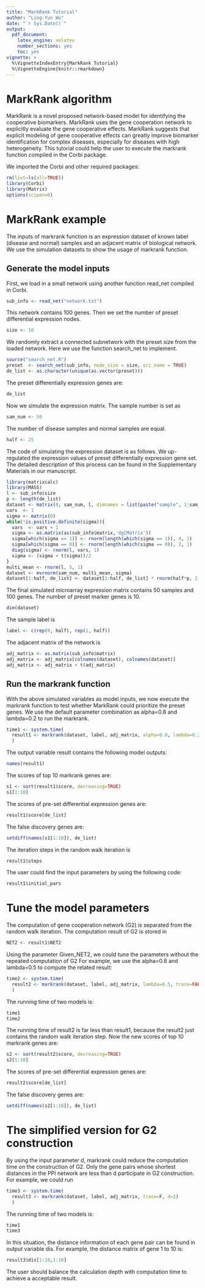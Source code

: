 ```yaml
---
title: "MarkRank Tutorial"
author: "Ling-Yun Wu"
date: "`r Sys.Date()`"
output: 
  pdf_document:
    latex_engine: xelatex
    number_sections: yes
    toc: yes
vignette: >
  %\VignetteIndexEntry{MarkRank Tutorial}
  %\VignetteEngine{knitr::rmarkdown}
---
```


# MarkRank algorithm

MarkRank is a novel proposed network-based model for identifying the cooperative biomarkers. MarkRank uses the gene cooperation network to explicitly evaluate the gene cooperative effects. MarkRank suggests that explicit modeling of gene cooperative effects can greatly improve biomarker identification for complex diseases, especially for diseases with high heterogeneity. This tutorial could help the user to execute the markrank function compiled in the Corbi package.

We imported the Corbi and other required packages:
```r
rm(list=ls(all=TRUE))
library(Corbi)
library(Matrix)
options(scipen=0)
```

# MarkRank example

The inputs of markrank function is an expression dataset of known label (disease and normal) samples and an adjacent matrix of biological network. We use the simulation datasets to show the usage of markrank function.

## Generate the model inputs

First, we load in a small network using another function read_net compiled in Corbi.
```r
sub_info <- read_net("network.txt")
```

This network contains 100 genes. Then we set the number of preset differential expression nodes.
```r
size <- 10
```

We randomly extract a connected subnetwork with the preset size from the loaded network. Here we use the function search_net to implement.
```r
source("search_net.R")
preset  <- search_net(sub_info, node_size = size, ori_name = TRUE)
de_list <- as.character(unique(as.vector(preset)))
```

The preset differentially expression genes are:
```r
de_list
```

Now we simulate the expression matrix. The sample number is set as
```r
sam_num <- 50	
```

The number of disease samples and normal samples are equal.
```r
half <- 25
```

The code of simulating the expression dataset is as follows. We up-regulated the expression values of preset differentially expression gene set. The detailed description of this process can be found in the Supplementary Materials in our manuscript.
```r
library(matrixcalc)
library(MASS)
l <- sub_info$size
p <- length(de_list)
dataset <- matrix(0, sam_num, l, dimnames = list(paste("sample", 1:sam_num, sep=""), sub_info$node))
vars  <- 1
sigma <- matrix(0)
while(!is.positive.definite(sigma)){										
  vars  <- vars + 1 
  sigma <- as.matrix(as(sub_info$matrix,'dgCMatrix'))									
  sigma[which(sigma == 1)] <- rnorm(length(which(sigma == 1)), 4, 1)		
  sigma[which(sigma == 0)] <- rnorm(length(which(sigma == 0)), 2, 1)		
  diag(sigma) <- rnorm(l, vars, 1)
  sigma <- (sigma + t(sigma))/2
}
multi_mean <- rnorm(l, 5, 1)
dataset <- mvrnorm(sam_num, multi_mean, sigma)								
dataset[1:half, de_list] <- dataset[1:half, de_list] * rnorm(half*p, 2, 0.1)
```

The final simulated microarray expression matrix contains 50 samples and 100 genes. The number of preset marker genes is 10.
```r
dim(dataset)
```  

The sample label is
```r
label <- c(rep(0, half), rep(1, half))
```  

The adjacent matrix of the network is
```r
adj_matrix <- as.matrix(sub_info$matrix)
adj_matrix <- adj_matrix[colnames(dataset), colnames(dataset)]
adj_matrix <- adj_matrix + t(adj_matrix)
``` 

## Run the markrank function

With the above simulated variables as model inputs, we now execute the markrank function to test whether MarkRank could prioritize the preset genes. We use the default parameter combination as alpha=0.8 and lambda=0.2 to run the markrank.
```r
time1 <- system.time(
  result1 <- markrank(dataset, label, adj_matrix, alpha=0.8, lambda=0.2, trace=TRUE)
  )
``` 

The output variable result contains the following model outputs:
```r
names(result1)
``` 

The scores of top 10 markrank genes are:
```r
s1 <- sort(result1$score, decreasing=TRUE)
s1[1:10]
``` 

The scores of pre-set differential expression genes are:
```r
result1$score[de_list]	
``` 

The false discovery genes are:
```r
setdiff(names(s1[1:10]), de_list)									
``` 

The iteration steps in the random walk iteration is
```r
result1$steps									
```

The user could find the input parameters by using the following code:
```r
result1$initial_pars								
```


# Tune the model parameters
The computation of gene cooperation network (G2) is separated from the random walk iteration. The computation result of G2 is stored in
```r
NET2 <- result1$NET2			
``` 

Using the parameter Given_NET2, we could tune the parameters without the repeated computation of G2 For example, we use the alpha=0.8 and lambda=0.5 to compute the related result:
```r
time2 <- system.time(
  result2 <- markrank(dataset, label, adj_matrix, lambda=0.5, trace=FALSE, Given_NET2=NET2)
  )
``` 

The running time of two models is:
```r
time1
time2
``` 

The running time of result2 is far less than result1, because the result2 just contains the random walk iteration step. Now the new scores of top 10 markrank genes are:
```r
s2 <- sort(result2$score, decreasing=TRUE)
s2[1:10]
``` 

The scores of pre-set differential expression genes are:
```r
result2$score[de_list]	
``` 

The false discovery genes are:
```r
setdiff(names(s2[1:10]), de_list)									
``` 

# The simplified version for G2 construction

By using the input parameter d, markrank could reduce the computation time on the construction of G2. Only the gene pairs whose shortest distances in the PPI network are less than d participate in G2 construction. For example, we could run
```r
time3 <- system.time(
  result3 <- markrank(dataset, label, adj_matrix, trace=F, d=2)
  )
``` 

The running time of two models is:
```r
time1
time3
```

In this situation, the distance information of each gene pair can be found in output variable dis. For example, the distance matrix of gene 1 to 10 is:
```r
result3$dis[1:10,1:10]
```

The user should balance the calculation depth with computation time to achieve a acceptable result.
